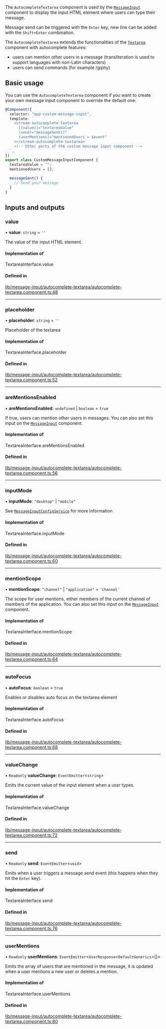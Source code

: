The `AutocompleteTextarea` component is used by the [`MessageInput`](./MessageInputComponent.mdx) component to display the input HTML element where users can type their message.

Message send can be triggered with the `Enter` key, new line can be added with the `Shift+Enter` combination.

The `AutocompleteTextarea` extends the functionalities of the [`Textarea`](./TextareaComponent.mdx) component with autocomplete features:

- users can mention other users in a message (transliteration is used to support languages with non-Latin characters)
- users can send commands (for example /giphy)

## Basic usage

You can use the `AutocompleteTextarea` component if you want to create your own message input component to override the default one:

```typescript
@Component({
  selector: "app-custom-message-input",
  template: `
    <stream-autocomplete-textarea
      [(value)]="textareaValue"
      (send)="messageSent()"
      (userMentions)="mentionedUsers = $event"
    ></stream-autocomplete-textarea>
    <!-- Other parts of the custom message input component -->
  `,
})
export class CustomMessageInputComponent {
  textareaValue = "";
  mentionedUsers = [];

  messageSent() {
    // Send your message
  }
}
```

[//]: # "Start of generated content"
## Inputs and outputs 


### value

• **value**: `string` = `''`

The value of the input HTML element.

#### Implementation of

TextareaInterface.value

#### Defined in

[lib/message-input/autocomplete-textarea/autocomplete-textarea.component.ts:48](https://github.com/GetStream/stream-chat-angular/blob/fa2efe2/projects/stream-chat-angular/src/lib/message-input/autocomplete-textarea/autocomplete-textarea.component.ts#L48)

___

### placeholder

• **placeholder**: `string` = `''`

Placeholder of the textarea

#### Implementation of

TextareaInterface.placeholder

#### Defined in

[lib/message-input/autocomplete-textarea/autocomplete-textarea.component.ts:52](https://github.com/GetStream/stream-chat-angular/blob/fa2efe2/projects/stream-chat-angular/src/lib/message-input/autocomplete-textarea/autocomplete-textarea.component.ts#L52)

___

### areMentionsEnabled

• **areMentionsEnabled**: `undefined` \| `boolean` = `true`

If true, users can mention other users in messages. You can also set this input on the [`MessageInput`](./MessageInputComponent.mdx/#inputs-and-outputs) component.

#### Implementation of

TextareaInterface.areMentionsEnabled

#### Defined in

[lib/message-input/autocomplete-textarea/autocomplete-textarea.component.ts:56](https://github.com/GetStream/stream-chat-angular/blob/fa2efe2/projects/stream-chat-angular/src/lib/message-input/autocomplete-textarea/autocomplete-textarea.component.ts#L56)

___

### inputMode

• **inputMode**: ``"desktop"`` \| ``"mobile"``

See [`MessageInputConfigService`](../services/MessageInputConfigService.mdx) for more information

#### Implementation of

TextareaInterface.inputMode

#### Defined in

[lib/message-input/autocomplete-textarea/autocomplete-textarea.component.ts:60](https://github.com/GetStream/stream-chat-angular/blob/fa2efe2/projects/stream-chat-angular/src/lib/message-input/autocomplete-textarea/autocomplete-textarea.component.ts#L60)

___

### mentionScope

• **mentionScope**: ``"channel"`` \| ``"application"`` = `'channel'`

The scope for user mentions, either members of the current channel of members of the application. You can also set this input on the [`MessageInput`](./MessageInputComponent.mdx/#inputs-and-outputs) component.

#### Implementation of

TextareaInterface.mentionScope

#### Defined in

[lib/message-input/autocomplete-textarea/autocomplete-textarea.component.ts:64](https://github.com/GetStream/stream-chat-angular/blob/fa2efe2/projects/stream-chat-angular/src/lib/message-input/autocomplete-textarea/autocomplete-textarea.component.ts#L64)

___

### autoFocus

• **autoFocus**: `boolean` = `true`

Enables or disables auto focus on the textarea element

#### Implementation of

TextareaInterface.autoFocus

#### Defined in

[lib/message-input/autocomplete-textarea/autocomplete-textarea.component.ts:68](https://github.com/GetStream/stream-chat-angular/blob/fa2efe2/projects/stream-chat-angular/src/lib/message-input/autocomplete-textarea/autocomplete-textarea.component.ts#L68)

___

### valueChange

• `Readonly` **valueChange**: `EventEmitter`<`string`\>

Emits the current value of the input element when a user types.

#### Implementation of

TextareaInterface.valueChange

#### Defined in

[lib/message-input/autocomplete-textarea/autocomplete-textarea.component.ts:72](https://github.com/GetStream/stream-chat-angular/blob/fa2efe2/projects/stream-chat-angular/src/lib/message-input/autocomplete-textarea/autocomplete-textarea.component.ts#L72)

___

### send

• `Readonly` **send**: `EventEmitter`<`void`\>

Emits when a user triggers a message send event (this happens when they hit the `Enter` key).

#### Implementation of

TextareaInterface.send

#### Defined in

[lib/message-input/autocomplete-textarea/autocomplete-textarea.component.ts:76](https://github.com/GetStream/stream-chat-angular/blob/fa2efe2/projects/stream-chat-angular/src/lib/message-input/autocomplete-textarea/autocomplete-textarea.component.ts#L76)

___

### userMentions

• `Readonly` **userMentions**: `EventEmitter`<`UserResponse`<`DefaultGenerics`\>[]\>

Emits the array of users that are mentioned in the message, it is updated when a user mentions a new user or deletes a mention.

#### Implementation of

TextareaInterface.userMentions

#### Defined in

[lib/message-input/autocomplete-textarea/autocomplete-textarea.component.ts:80](https://github.com/GetStream/stream-chat-angular/blob/fa2efe2/projects/stream-chat-angular/src/lib/message-input/autocomplete-textarea/autocomplete-textarea.component.ts#L80)

[//]: # "End of generated content"
